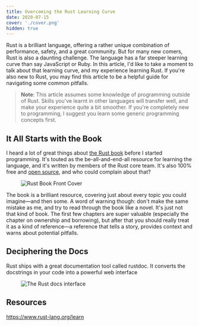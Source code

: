 ```yaml
---
title: Overcoming the Rust Learning Curve
date: 2020-07-15
cover: './cover.png'
hidden: true
---
```


<!-- @format -->

Rust is a brilliant language, offering a rather unique combination of
performance, safety, and a great community. But for many new comers, Rust is
also a daunting challenge. The language has a far steeper learning curve than
say JavaScript or Ruby. In this article, I'd like to take a moment to talk about
that learning curve, and my experience learning Rust. If you're also new to
Rust, you may find this article to be a helpful guide for navigating some common
pitfalls.

> **Note**: This article assumes some knowledge of programming outside of Rust.
> Skills you've learnt in other languages will transfer well, and make your
> experience quite a bit smoother. If you're completely new to programming, I
> suggest you learn some generic programming concepts first.

## It All Starts with the Book

I heard a lot of great things about [the Rust book][online] before I started
programming. It's touted as the be-all-and-end-all resource for learning the
language, and it's written by members of the Rust core team. It's also 100% free
and [open source][github], and who could complain about that?

[online]: https://doc.rust-lang.org/stable/book/title-page.html
[github]: https://github.com/rust-lang/book

<Figure caption="Source: https://nostarch.com/Rust2018">

![Rust Book Front Cover](./Rust2018_front.webp)

</Figure>

The book is a brilliant resource, covering just about every topic you could
imagine—and then some. A word of warning though: don't make the same mistake as
me, and try to read through the book like a novel. It's just not that kind of
book. The first few chapters are super valuable (especially the chapter on
ownership and borrowing), but after that you should really treat it as a kind of
reference—a reference that tells a story, provides context and warns about
potential pitfalls.

## Deciphering the Docs

Rust ships with a great documentation tool called rustdoc. It converts the
docstrings in your code into a powerful web interface

<Figure caption="Source: https://docs.serde.rs/serde_json/">

![The Rust docs interface](./docs.png)

</Figure>

## Resources

https://www.rust-lang.org/learn
